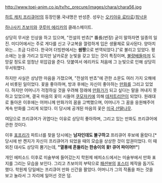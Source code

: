 http://www.toei-anim.co.jp/tv/hc_precure/images/chara/chara56.jpg

[[하트 캐치 프리큐어!]]의 등장인물.국내명은 반성준. 성우는 [[오키아유 료타로]]/[[최낙윤]]

[[하나사키 츠보미]]와 [[쿠루미 에리카]]의 클래스메이트. 

상당히 무서운 인상을 하고 있으며, "전설의 반쵸[* 番長(번장) 굳이 말하자면 일종의 일진. 미디어에서는 주로 게다를 신고 구교복을 껄렁하게 입은 생물체로 묘사된다. 양아치와는... 조금 다르다. 한국어 더빙판에서는 '''쌈짱'''으로 번역되었다.]"로 불리고 있었다. 평소에는 눈을 가리고 있지만 날카로운 눈빛을 갖고 있는 것이 특징이며, [[불량배]]들마저 도망갈 정도로 엄청난 위압감을 준다. 덧붙여서 에리카도 처음에 그 눈빛으로 인해 상당히 무서워했다.

하지만 사실은 상냥한 마음을 가졌으며, "전설의 반쵸"에 관한 소문도 여러 가지 오해에서 비롯된 일이었다. 꽃을 좋아하며, 방과 후에는 자신이 좋아하는 [[만화]]를 그리고 있었다. 하지만 어머니가 걱정하실 것을 우려해 장래에 [[만화가]]가 되고 싶다는 말을 꺼내지 못하고 있었으며, 결국 마음의 꽃이 시들어 [[쿠모자키]]에 의해 [[데저트리안]]이 되었다. 원래대로 돌아온 이후에는 어머니께 만화가의 꿈을 고백했으며, 어머니가 그 꿈을 응원해주어 계속 만화를 그리게 되었다. 이 당시에 공개된 마음의 꽃은 [[미국 산딸나무]].

여담으로 프리큐어가 귀엽다는 이유로 상당히 좋아하며, 그리고 있는 만화도 프리큐어에 관한 것이다.

이후 [[포프리]]가 파트너를 찾을 당시에는 '''남자인데도 불구하고''' 프리큐어 후보에 올랐다.[* 당시에 반 켄지가 자신이 프리큐어가 되었을 때의 모습을 상상한 것이 압권이었다. 이 때 외친 대사도 상당히 뿜기는데, '''"열풍에 흔들리는 한송이의 꽃! 큐어 파이어!!"''']

개인 에피소드 이후로 미술부에 들어갔는지 학원제 에피소드에서는 미술부에서 만화 표지를 그리는 모습을 보인다. 그리고 츠보미의 부탁으로 [[패션]]부의 [[포스터]] 제작을 돕기도 했다. 학원제 당일에는 프리큐어 만화 신간을 팔았다. 어머니가 그의 작품을 파는 것을 보고 놀라서 그 자리에 일어선 것은 덤.
